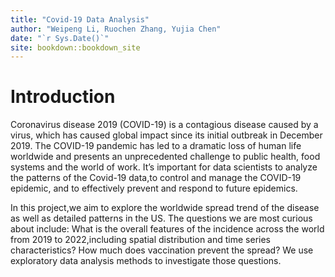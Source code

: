 ```yaml
--- 
title: "Covid-19 Data Analysis"
author: "Weipeng Li, Ruochen Zhang, Yujia Chen"
date: "`r Sys.Date()`"
site: bookdown::bookdown_site
---
```


# Introduction


Coronavirus disease 2019 (COVID-19) is a contagious disease caused by a virus, which has caused global impact since its initial outbreak in December 2019. The COVID-19 pandemic has led to a dramatic loss of human life worldwide and presents an unprecedented challenge to public health, food systems and the world of work.  It's important for data scientists to analyze the patterns of the Covid-19 data,to control and manage the COVID-19 epidemic, and to effectively prevent and respond to future epidemics.

In this project,we aim to explore the worldwide spread trend of the disease as well as detailed patterns in the US. The questions we are most curious about include: What is the overall features of the incidence across the world from 2019 to 2022,including spatial distribution and time series characteristics? How much does vaccination prevent the spread? We use exploratory data analysis methods to investigate those questions.